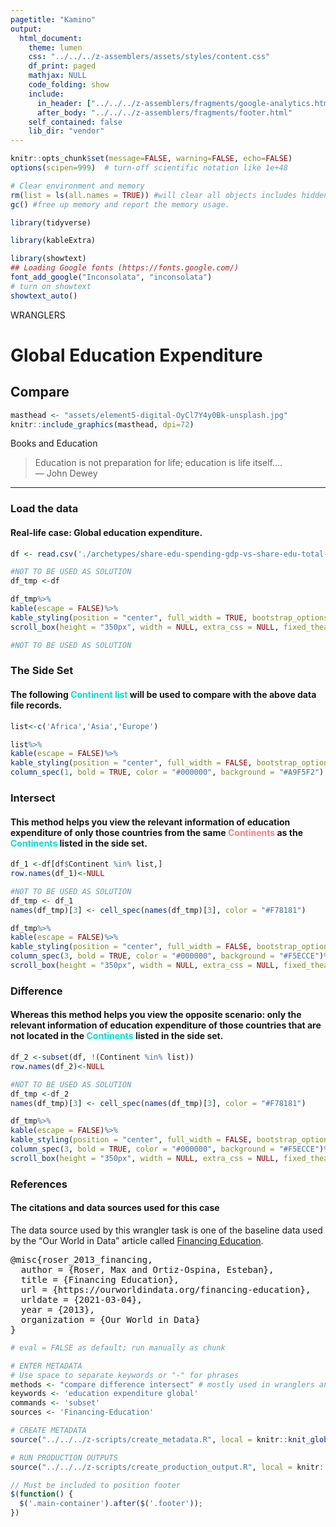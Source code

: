 ```yaml
---
pagetitle: "Kamino"
output: 
  html_document:
    theme: lumen
    css: "../../../z-assemblers/assets/styles/content.css"
    df_print: paged
    mathjax: NULL
    code_folding: show
    include:
      in_header: ["../../../z-assemblers/fragments/google-analytics.html", "../../../z-assemblers/fragments/header.html"]
      after_body: "../../../z-assemblers/fragments/footer.html"
    self_contained: false
    lib_dir: "vendor"
---
```


```r

knitr::opts_chunk$set(message=FALSE, warning=FALSE, echo=FALSE)
options(scipen=999)  # turn-off scientific notation like 1e+48

# Clear environment and memory
rm(list = ls(all.names = TRUE)) #will clear all objects includes hidden objects.
gc() #free up memory and report the memory usage.

library(tidyverse)

library(kableExtra)

library(showtext)
## Loading Google fonts (https://fonts.google.com/)
font_add_google("Inconsolata", "inconsolata")
# turn on showtext
showtext_auto()

```

<div class="activity">
WRANGLERS  
</div>

# Global Education Expenditure
## Compare

```r

masthead <- "assets/element5-digital-OyCl7Y4y0Bk-unsplash.jpg"
knitr::include_graphics(masthead, dpi=72)

```

<div class="figure-text">Books and Education</div>


> Education is not preparation for life; education is life itself....\
--- John Dewey\


***

### Load the data
#### Real-life case: Global education expenditure.

```r

df <- read.csv('./archetypes/share-edu-spending-gdp-vs-share-edu-total-spending.csv', header = TRUE, stringsAsFactors = FALSE)

```

<!-- FOR DISPLAY ONLY -->

```r
#NOT TO BE USED AS SOLUTION
df_tmp <-df

df_tmp%>%
kable(escape = FALSE)%>%
kable_styling(position = "center", full_width = TRUE, bootstrap_options = c("striped", "hover"))%>%
scroll_box(height = "350px", width = NULL, extra_css = NULL, fixed_thead = TRUE)

#NOT TO BE USED AS SOLUTION 

```


### The Side Set 
#### The following <span style="color: #01DFD7;font-weight:bold">Continent list</span>  will be used to compare with the above data file records.


```r

list<-c('Africa','Asia','Europe')

list%>%
kable(escape = FALSE)%>%
kable_styling(position = "center", full_width = FALSE, bootstrap_options = c("striped", "hover"))%>%
column_spec(1, bold = TRUE, color = "#000000", background = "#A9F5F2")

```


### Intersect

#### This method helps you view the relevant information of education expenditure of only those countries from the same <span style="color: #F78181;font-weight:bold">Continents</span> as the <span style="color: #01DFD7;font-weight:bold">Continents</span> listed in the side set.


```r

df_1 <-df[df$Continent %in% list,]
row.names(df_1)<-NULL

```

<!-- FOR DISPLAY ONLY -->

```r
#NOT TO BE USED AS SOLUTION
df_tmp <- df_1
names(df_tmp)[3] <- cell_spec(names(df_tmp)[3], color = "#F78181")

df_tmp%>%
kable(escape = FALSE)%>%
kable_styling(position = "center", full_width = FALSE, bootstrap_options = "striped")%>%
column_spec(3, bold = TRUE, color = "#000000", background = "#F5ECCE")%>%
scroll_box(height = "350px", width = NULL, extra_css = NULL, fixed_thead = TRUE)

```


### Difference

#### Whereas this method helps you view the opposite scenario: only the relevant information of education expenditure of those countries that are not located in the <span style="color: #01DFD7;font-weight:bold">Continents</span> listed in the side set.


```r
df_2 <-subset(df, !(Continent %in% list))
row.names(df_2)<-NULL

```

<!-- FOR DISPLAY ONLY -->

```r
#NOT TO BE USED AS SOLUTION
df_tmp <-df_2
names(df_tmp)[3] <- cell_spec(names(df_tmp)[3], color = "#F78181")

df_tmp%>%
kable(escape = FALSE)%>%
kable_styling(position = "center", full_width = FALSE, bootstrap_options = "striped")%>%
column_spec(3, bold = TRUE, color = "#000000", background = "#F5ECCE")%>%
scroll_box(height = "350px", width = NULL, extra_css = NULL, fixed_thead = TRUE)
```


### References
#### The citations and data sources used for this case 

The data source used by this wrangler task is one of the baseline data used by the "Our World in Data" article called <a href="https://ourworldindata.org/financing-education" target="_blank">Financing Education</a>.

<pre>
@misc{roser_2013_financing,
  author = {Roser, Max and Ortiz-Ospina, Esteban},
  title = {Financing Education},
  url = {https://ourworldindata.org/financing-education},
  urldate = {2021-03-04},
  year = {2013},
  organization = {Our World in Data}
}
</pre>


```r

# eval = FALSE as default; run manually as chunk

# ENTER METADATA
# Use space to separate keywords or "-" for phrases
methods <- "compare difference intersect" # mostly used in wranglers and analytics
keywords <- 'education expenditure global'
commands <- 'subset'
sources <- 'Financing-Education'

# CREATE METADATA
source("../../../z-scripts/create_metadata.R", local = knitr::knit_global())

# RUN PRODUCTION OUTPUTS
source("../../../z-scripts/create_production_output.R", local = knitr::knit_global())


```



```js

// Must be included to position footer
$(function() {
  $('.main-container').after($('.footer'));
})

```

